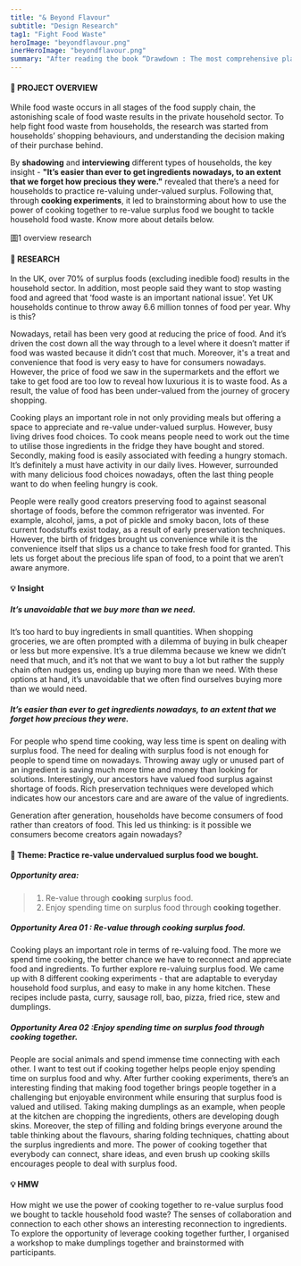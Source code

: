 ```yaml
---
title: "& Beyond Flavour"
subtitle: "Design Research"
tag1: "Fight Food Waste"
heroImage: "beyondflavour.png"
inerHeroImage: "beyondflavour.png"
summary: "After reading the book “Drawdown : The most comprehensive plan ever proposed to reverse global warming”, I was personally curious about how we individuals can take action on climate change issues. This side project was focused on opportunities that can eliminate the carbon footprint associated with household food waste."
---
```

#### 👀 PROJECT OVERVIEW
While food waste occurs in all stages of the food supply chain, the astonishing scale of food waste results in the private household sector. To help fight food waste from households, the research was started from households’ shopping behaviours, and understanding the decision making of their purchase behind.

By **shadowing** and **interviewing** different types of households, the key insight - **"It’s easier than ever to get ingredients nowadays, to an extent that we forget how precious they were."** revealed that there’s a need for households to practice re-valuing under-valued surplus. Following that, through **cooking experiments**, it led to brainstorming about how to use the power of cooking together to re-value surplus food we bought to tackle household food waste. Know more about details below.


圖1 overview research

#### 📓 RESEARCH
In the UK, over 70% of surplus foods (excluding inedible food) results in the household sector. In addition, most people said they want to stop wasting food and agreed that ‘food waste is an important national issue’. Yet UK households continue to throw away 6.6 million tonnes of food per year. Why is this?

<InsightThoughts width={100} number="Fact 01" insight="It’s too hard to buy small amounts of ingredients.
" picSrc="">Nowadays, retail has been very good at reducing the price of food. And it’s driven the cost down all the way through to a level where it doesn’t matter if food was wasted because it didn’t cost that much. Moreover, it's a treat and convenience that food is very easy to have for consumers nowadays. However, the price of food we saw in the supermarkets and the effort we take to get food are too low to reveal how luxurious it is to waste food. As a result, the value of food has been under-valued from the journey of grocery shopping.</InsightThoughts>

<InsightThoughts width={100} number="Fact 02" insight="It’s not necessary and no much fun in dealing with surplus food" picSrc="">Cooking plays an important role in not only providing meals but offering a space to appreciate and re-value under-valued surplus. However, busy living drives food choices. To cook means people need to work out the time to utilise those ingredients in the fridge they have bought and stored. Secondly, making food is easily associated with feeding a hungry stomach. It’s definitely a must have activity in our daily lives. However, surrounded with many delicious food choices nowadays, often the last thing people want to do when feeling hungry is cook.</InsightThoughts>

<InsightThoughts width={100} number="Fact 03" insight="Historically, we had a need to value surplus food" picSrc="">People were really good creators preserving food to against seasonal shortage of foods, before the common refrigerator was invented. For example, alcohol, jams, a pot of pickle and smoky bacon, lots of these current foodstuffs exist today, as a result of early preservation techniques. However, the birth of fridges brought us convenience while it is the convenience itself that slips us a chance to take fresh food for granted. This lets us forget about the precious life span of food, to a point that we aren’t aware anymore. </InsightThoughts>

#### 💡 Insight

##### It’s unavoidable that we buy more than we need.
It’s too hard to buy ingredients in small quantities. When shopping groceries, we are often prompted with a dilemma of buying in bulk cheaper or less but more expensive. It’s a true dilemma because we knew we didn’t need that much, and it’s not that we want to buy a lot but rather the supply chain often nudges us, ending up buying more than we need. With these options at hand, it’s unavoidable that we often find ourselves buying more than we would need.

##### It’s easier than ever to get ingredients nowadays, to an extent that we forget how precious they were.
For people who spend time cooking, way less time is spent on dealing with surplus food. The need for dealing with surplus food is not enough for people to spend time on nowadays. Throwing away ugly or unused part of an ingredient is saving much more time and money than looking for solutions. Interestingly, our ancestors have valued food surplus against shortage of foods. Rich preservation techniques were developed which indicates how our ancestors care and are aware of the value of ingredients.

Generation after generation, households have become consumers of food rather than creators of food. This led us thinking: is it possible we consumers become creators again nowadays?

#### 🎁 Theme: Practice re-value undervalued surplus food we bought.

##### Opportunity area: 
> 1. Re-value through **cooking** surplus food.
> 2. Enjoy spending time on surplus food through **cooking together**.

##### Opportunity Area 01 : Re-value through cooking surplus food.
<StyledImage objectFit="scale-down" srcLeft="beyondflavour-06.png" srcRight="beyondflavour-06-2.gif" flexLeft={1} flexRight={0} width={100} gap={0} bg="transparent" />
Cooking plays an important role in terms of re-valuing food. The more we spend time cooking, the better chance we have to reconnect and appreciate food and ingredients. To further explore re-valuing surplus food. We came up with 8 different cooking experiments - that are adaptable to everyday household food surplus, and easy to make in any home kitchen. These recipes include pasta, curry, sausage roll, bao, pizza, fried rice, stew and dumplings.

##### Opportunity Area 02 :Enjoy spending time on surplus food through cooking together.
<StyledImage objectFit="cover" srcLeft="beyondflavour-10.png" flexLeft={1} width={100} bg="transparent" gap={1} />
People are social animals and spend immense time connecting with each other. I want to test out if cooking together helps people enjoy spending time on surplus food and why. After further cooking experiments, there’s an interesting finding that making food together brings people together in a challenging but enjoyable environment while ensuring that surplus food is valued and utilised.
<StyledImage objectFit="cover" srcLeft="beyondflavour-07-1.gif" srcRight="beyondflavour-07-2.gif" flexLeft={1} flexRight={1} width={100} bg="transparent" gap={0} />
Taking making dumplings as an example, when people at the kitchen are chopping the ingredients, others are developing dough skins. Moreover, the step of filling and folding brings everyone around the table thinking about the flavours, sharing folding techniques, chatting about the surplus ingredients and more. The power of cooking together that everybody can connect, share ideas, and even brush up cooking skills encourages people to deal with surplus food.

#### 💡 HMW
<Highlight width={100}>How might we use the power of cooking together to re-value surplus food we bought to tackle household food waste?</Highlight>
The senses of collaboration and connection to each other shows an interesting reconnection to ingredients. To explore the opportunity of leverage cooking together further, I organised a workshop to make dumplings together and brainstormed with participants.

